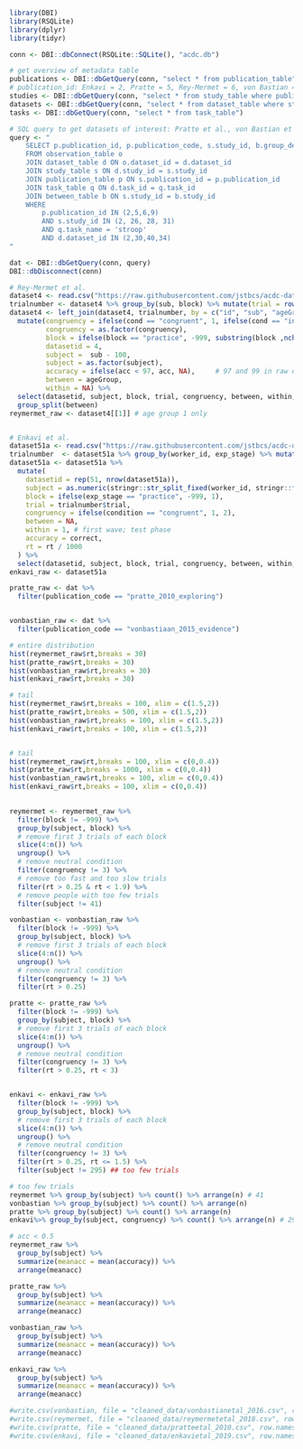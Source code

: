 
```r
library(DBI)
library(RSQLite)
library(dplyr)
library(tidyr)
```



```r
conn <- DBI::dbConnect(RSQLite::SQLite(), "acdc.db")

# get overview of metadata table
publications <- DBI::dbGetQuery(conn, "select * from publication_table")
# publication_id: Enkavi = 2, Pratte = 5, Rey-Mermet = 6, von Bastian = 9 
studies <- DBI::dbGetQuery(conn, "select * from study_table where publication_id in (2,5,6,9)")
datasets <- DBI::dbGetQuery(conn, "select * from dataset_table where study_id in (2,26,28,31)")
tasks <- DBI::dbGetQuery(conn, "select * from task_table")

```

```r
# SQL query to get datasets of interest: Pratte et al., von Bastian et al., Rey-Mermet et al., Enkavi et al. (Stroop only) 
query <- "
    SELECT p.publication_id, p.publication_code, s.study_id, b.group_description, b.between_id, o.*
    FROM observation_table o
    JOIN dataset_table d ON o.dataset_id = d.dataset_id
    JOIN study_table s ON d.study_id = s.study_id
    JOIN publication_table p ON s.publication_id = p.publication_id
    JOIN task_table q ON d.task_id = q.task_id
    JOIN between_table b ON s.study_id = b.study_id
    WHERE 
        p.publication_id IN (2,5,6,9) 
        AND s.study_id IN (2, 26, 28, 31)
        AND q.task_name = 'stroop'
        AND d.dataset_id IN (2,30,40,34)
"

dat <- DBI::dbGetQuery(conn, query)
DBI::dbDisconnect(conn)

# Rey-Mermet et al.
dataset4 <- read.csv("https://raw.githubusercontent.com/jstbcs/acdc-database/main/data/mermet_2018_should/numStroop.dat.txt", sep = " ") %>% mutate(id = row_number())
trialnumber <- dataset4 %>% group_by(sub, block) %>% mutate(trial = row_number()) %>% ungroup()
dataset4 <- left_join(dataset4, trialnumber, by = c("id", "sub", "ageGroup", "block", "trialType", "cond", "stim", "acc", "rt")) %>%
  mutate(congruency = ifelse(cond == "congruent", 1, ifelse(cond == "incongruent", 2, ifelse(cond == "neutral", 3, NA))),
         congruency = as.factor(congruency),
         block = ifelse(block == "practice", -999, substring(block ,nchar(block))),
         datasetid = 4,
         subject =  sub - 100, 
         subject = as.factor(subject),
         accuracy = ifelse(acc < 97, acc, NA),     # 97 and 99 in raw data are excluded trials
         between = ageGroup,        
         within = NA) %>%
  select(datasetid, subject, block, trial, congruency, between, within, accuracy, rt) %>%
  group_split(between) 
reymermet_raw <- dataset4[[1]] # age group 1 only


# Enkavi et al. 
dataset51a <- read.csv("https://raw.githubusercontent.com/jstbcs/acdc-database/main/data/enkavi_2019_large/stroop.csv", sep = ",") 
trialnumber  <- dataset51a %>% group_by(worker_id, exp_stage) %>% mutate(trial = row_number()) %>%  ungroup() # code trial number
dataset51a <- dataset51a %>%
  mutate(
    datasetid = rep(51, nrow(dataset51a)), 
    subject = as.numeric(stringr::str_split_fixed(worker_id, stringr::fixed("s"), 2)[, 2]), 
    block = ifelse(exp_stage == "practice", -999, 1),
    trial = trialnumber$trial, 
    congruency = ifelse(condition == "congruent", 1, 2),
    between = NA, 
    within = 1, # first wave; test phase 
    accuracy = correct, 
    rt = rt / 1000
  ) %>% 
  select(datasetid, subject, block, trial, congruency, between, within, accuracy, rt) 
enkavi_raw <- dataset51a

pratte_raw <- dat %>% 
  filter(publication_code == "pratte_2010_exploring")


vonbastian_raw <- dat %>% 
  filter(publication_code == "vonbastiaan_2015_evidence")


```


```r
# entire distribution
hist(reymermet_raw$rt,breaks = 30)
hist(pratte_raw$rt,breaks = 30)
hist(vonbastian_raw$rt,breaks = 30)
hist(enkavi_raw$rt,breaks = 30)

# tail
hist(reymermet_raw$rt,breaks = 100, xlim = c(1.5,2))
hist(pratte_raw$rt,breaks = 500, xlim = c(1.5,2))
hist(vonbastian_raw$rt,breaks = 100, xlim = c(1.5,2))
hist(enkavi_raw$rt,breaks = 100, xlim = c(1.5,2))


# tail
hist(reymermet_raw$rt,breaks = 100, xlim = c(0,0.4))
hist(pratte_raw$rt,breaks = 1000, xlim = c(0,0.4))
hist(vonbastian_raw$rt,breaks = 100, xlim = c(0,0.4))
hist(enkavi_raw$rt,breaks = 100, xlim = c(0,0.4))
  
```

```r
reymermet <- reymermet_raw %>% 
  filter(block != -999) %>% 
  group_by(subject, block) %>% 
  # remove first 3 trials of each block
  slice(4:n()) %>% 
  ungroup() %>% 
  # remove neutral condition
  filter(congruency != 3) %>% 
  # remove too fast and too slow trials
  filter(rt > 0.25 & rt < 1.9) %>% 
  # remove people with too few trials
  filter(subject != 41)

vonbastian <- vonbastian_raw %>% 
  filter(block != -999) %>% 
  group_by(subject, block) %>% 
  # remove first 3 trials of each block
  slice(4:n()) %>% 
  ungroup() %>% 
  # remove neutral condition
  filter(congruency != 3) %>% 
  filter(rt > 0.25)

pratte <- pratte_raw %>% 
  filter(block != -999) %>% 
  group_by(subject, block) %>% 
  # remove first 3 trials of each block
  slice(4:n()) %>% 
  ungroup() %>% 
  # remove neutral condition
  filter(congruency != 3) %>% 
  filter(rt > 0.25, rt < 3) 


enkavi <- enkavi_raw %>% 
  filter(block != -999) %>% 
  group_by(subject, block) %>% 
  # remove first 3 trials of each block
  slice(4:n()) %>% 
  ungroup() %>% 
  # remove neutral condition
  filter(congruency != 3) %>% 
  filter(rt > 0.25, rt <= 1.5) %>% 
  filter(subject != 295) ## too few trials


```


```r
# too few trials
reymermet %>% group_by(subject) %>% count() %>% arrange(n) # 41
vonbastian %>% group_by(subject) %>% count() %>% arrange(n)
pratte %>% group_by(subject) %>% count() %>% arrange(n)
enkavi%>% group_by(subject, congruency) %>% count() %>% arrange(n) # 295


```

```r
# acc < 0.5
reymermet_raw %>% 
  group_by(subject) %>% 
  summarize(meanacc = mean(accuracy)) %>% 
  arrange(meanacc)

pratte_raw %>% 
  group_by(subject) %>% 
  summarize(meanacc = mean(accuracy)) %>% 
  arrange(meanacc)

vonbastian_raw %>% 
  group_by(subject) %>% 
  summarize(meanacc = mean(accuracy)) %>% 
  arrange(meanacc)

enkavi_raw %>% 
  group_by(subject) %>% 
  summarize(meanacc = mean(accuracy)) %>% 
  arrange(meanacc)
```


```r
#write.csv(vonbastian, file = "cleaned_data/vonbastianetal_2016.csv", row.names = F)
#write.csv(reymermet, file = "cleaned_data/reymermetetal_2018.csv", row.names = F)
#write.csv(pratte, file = "cleaned_data/pratteetal_2010.csv", row.names = F)
#write.csv(enkavi, file = "cleaned_data/enkavietal_2019.csv", row.names = F)

```


